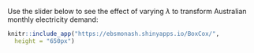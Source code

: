 Use the slider below to see the effect of varying $\lambda$ to transform Australian monthly electricity demand:

```r
knitr::include_app("https://ebsmonash.shinyapps.io/BoxCox/",
  height = "650px")
```
